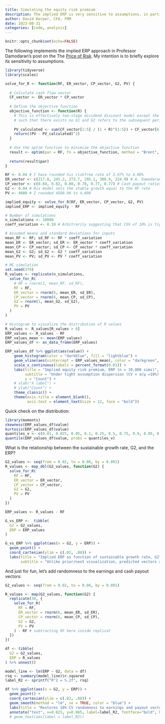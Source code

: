```yaml
---
title: Simulating the equity risk premium
description: The implied ERP is very sensitive to assumptions, in particular G2
author: David Harper, CFA, FRM
date: 2023-08-31
categories: [code, analysis]
---
```


```r
knitr::opts_chunk$set(echo=FALSE)
```

The following implements the implied ERP approach in Professor Damodaran's post on the The [Price of Risk](https://aswathdamodaran.substack.com/p/the-price-of-risk-with-equity-risk). My intention is to briefly explore its sensitivity to assumptions. 

```r

library(tidyverse)
library(scales)

solve_for_R <- function(RF, ER_vector, CP_vector, G2, PV) {
  
  # Calculate cash flow vector
  CF_vector <- ER_vector * CP_vector
  
  # Define the objective function
  objective_function <- function(R) {
    # This is effectively two-stage dividend discount model except the initial stage is explicated
    # such that there exists no G1 and G2 refers to the subsequent period of growth
    
    PV_calculated <- sum(CF_vector[1:5] / (1 + R)^(1:5)) + CF_vector[6] / ((R - G2) * (1 + R)^5)
    return((PV - PV_calculated)^2)
  }
  
  # Use the optim function to minimize the objective function
  result <- optim(par = RF, fn = objective_function, method = "Brent", lower = -1, upper = 2)
  
  return(result$par)
}

RF <- 0.04 # I have rounded his riskfree rate of 3.97% to 4.00%
ER_vector <- c(217.8, 245.2, 273.7, 295.1, 308.9, 324.9) # A. Damodaran's earnings vector
CP_vector <- c(0.84, 0.82, 0.80, 0.78, 0.77, 0.77) # Cash payout ratios
G2 <- 0.04 # His model sets the stable growth equal to the RF rate
PV <- 4600 # I rounded 4588.96 to 4,600

implied_equity <- solve_for_R(RF, ER_vector, CP_vector, G2, PV)
implied_ERP <- implied_equity - RF

# Number of simulations
n_simulations <- 10000
coeff_variation <- 0.10 # Arbitrarily suggesting that COV of 10% is tight

# Assumed means and standard deviations for inputs
mean_RF <- RF; sd_RF <- RF * coeff_variation
mean_ER <- ER_vector; sd_ER <- ER_vector * coeff_variation
mean_CP <- CP_vector; sd_CP <- CP_vector * coeff_variation
mean_G2 <- G2; sd_G2 <- G2 * coeff_variation
mean_PV <- PV; sd_PV <- PV * coeff_variation

# MC simulation
set.seed(379)
R_values <- replicate(n_simulations, 
  solve_for_R(
    # RF = rnorm(1, mean_RF, sd_RF),
    RF = RF,
    ER_vector = rnorm(6, mean_ER, sd_ER),
    CP_vector = rnorm(6, mean_CP, sd_CP),
    G2 = rnorm(1, mean_G2, sd_G2),
    PV = PV
  )
)

# Histogram to visualize the distribution of R values
R_values <- R_values[R_values > 0]
ERP_values <- R_values - RF
ERP_values_mean <- mean(ERP_values)
ERP_values_df <- as_data_frame(ERP_values)

ERP_values_df %>% ggplot(aes(value)) +
    geom_histogram(color = "darkblue", fill = "lightblue") +
    geom_vline(aes(xintercept = ERP_values_mean), color = "darkgreen", size = 1.5) +
    scale_x_continuous(labels = percent_format(0.01)) +
    labs(title = "Implied equity risk premium, ERP (n = 10,000 sims)",
         subtitle = "Under tight assumption dispersion (CV = σ/μ =10%). Green vertical line is the mean.",
         y = "Count") +
    # xlab("X label") + 
    # ylab("Count") +
    theme_classic() +
    theme(axis.title = element_blank(),
          axis.text = element_text(size = 12, face = "bold"))
```

Quick check on the distribution:

```r
library(moments)
skewness(ERP_values_df$value)
kurtosis(ERP_values_df$value)
quantiles_v <- c(0.01, 0.025, 0.05, 0.1, 0.25, 0.5, 0.75, 0.9, 0.95, 0.975, 0.99)
quantile(ERP_values_df$value, probs = quantiles_v)
```

What is the relationship between the sustainable growth rate, G2, and the ERP?

```r

G2_values <- seq(from = 0.02, to = 0.06, by = 0.001)
R_values <- map_dbl(G2_values, function(G2) {
  solve_for_R(
    RF = RF,
    ER_vector = ER_vector,
    CP_vector = CP_vector,
    G2 = G2,
    PV = PV
  )
})

ERP_values <- R_values - RF

G_vs_ERP <-  tibble(
  G2 = G2_values,
  ERP = ERP_values
)

G_vs_ERP %>% ggplot(aes(x = G2, y = ERP)) + 
  geom_point() + 
  coord_cartesian(ylim = c(.02, .08)) + 
  labs(title = "Implied ERP as function of sustainable growth rate, G2",
       subtitle = "Unlike prior/next visualization, predicted vectors are not randomized")
```

And just for fun, let's add randomness to the earnings and cash payout vectors:

```r

G2_values <- seq(from = 0.02, to = 0.06, by = 0.001)

R_values <- map(G2_values, function(G2) {
  replicate(30, {
    solve_for_R(
      RF = RF,
      ER_vector = rnorm(6, mean_ER, sd_ER),
      CP_vector = rnorm(6, mean_CP, sd_CP),
      G2 = G2,
      PV = PV
    ) - RF # subtracting RF here inside replicat
  })
})

df <- tibble(
  G2 = G2_values,
  ERP = R_values
) %>% unnest()

model_line <- lm(ERP ~ G2, data = df)
rsq <- summary(model_line)$r.squared
label_R2 <- sprintf("R^2 = %.2f", rsq)

df %>% ggplot(aes(x = G2, y = ERP)) + 
  geom_point() +
  coord_cartesian(ylim = c(.02, .08)) + 
  geom_smooth(method = "lm", se = TRUE, color = "blue") +
  labs(title = "Restores 10% CV randomness to earnings and payout vectors") +
  annotate("text", x=0.025, y=0.065, label=label_R2, fontface="bold", hjust=0)
  # geom_text(aes(label = label_R2))
```

